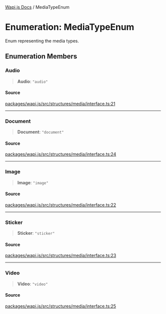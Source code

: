 [Wapi.js Docs](../README.mdx) / MediaTypeEnum

# Enumeration: MediaTypeEnum

Enum representing the media types.

## Enumeration Members

### Audio

> **Audio**: `"audio"`

#### Source

[packages/wapi.js/src/structures/media/interface.ts:21](https://github.com/sarthakjdev/wapi.js/blob/161a86b914b71fc7ac25ae9ad145786137f3f4f9/packages/wapi.js/src/structures/media/interface.ts#L21)

***

### Document

> **Document**: `"document"`

#### Source

[packages/wapi.js/src/structures/media/interface.ts:24](https://github.com/sarthakjdev/wapi.js/blob/161a86b914b71fc7ac25ae9ad145786137f3f4f9/packages/wapi.js/src/structures/media/interface.ts#L24)

***

### Image

> **Image**: `"image"`

#### Source

[packages/wapi.js/src/structures/media/interface.ts:22](https://github.com/sarthakjdev/wapi.js/blob/161a86b914b71fc7ac25ae9ad145786137f3f4f9/packages/wapi.js/src/structures/media/interface.ts#L22)

***

### Sticker

> **Sticker**: `"sticker"`

#### Source

[packages/wapi.js/src/structures/media/interface.ts:23](https://github.com/sarthakjdev/wapi.js/blob/161a86b914b71fc7ac25ae9ad145786137f3f4f9/packages/wapi.js/src/structures/media/interface.ts#L23)

***

### Video

> **Video**: `"video"`

#### Source

[packages/wapi.js/src/structures/media/interface.ts:25](https://github.com/sarthakjdev/wapi.js/blob/161a86b914b71fc7ac25ae9ad145786137f3f4f9/packages/wapi.js/src/structures/media/interface.ts#L25)
